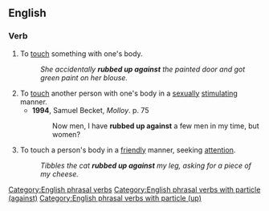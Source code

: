 ==English==

===Verb===
{{en-verb|rubs up against|rubbing up against|rubbed up against}}

# To [[touch]] something with one's body.
#: ''She accidentally '''rubbed up against''' the painted door and got green paint on her blouse.''
# To [[touch]] another person with one's body in a [[sexually]] [[stimulating]] manner.
#* '''1994''', Samuel Becket, ''Molloy''. p.&nbsp;75
#*: Now men, I have '''rubbed up against''' a few men in my time, but women?
# {{q|of animals}} To touch a person's body in a [[friendly]] manner, seeking [[attention]].
#: ''Tibbles the cat '''rubbed up against''' my leg, asking for a piece of my cheese.''

[[Category:English phrasal verbs]]
[[Category:English phrasal verbs with particle (against)]]
[[Category:English phrasal verbs with particle (up)]]
